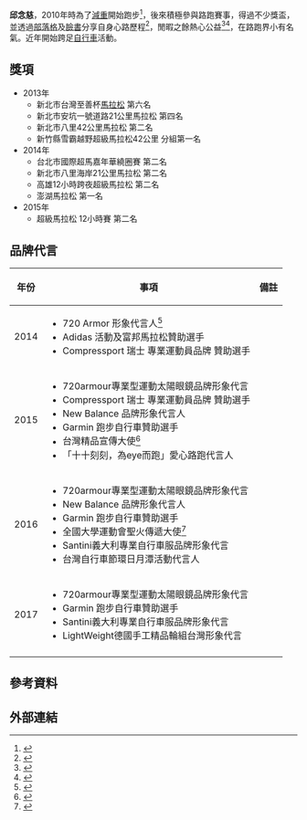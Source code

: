 {{Infobox sportsperson
| name                      = 邱念慈
| image                     = 邱念慈出席2017台北自行車展簽名會.jpg
| alt                       = 
| real_name                 = 
| native_name               = 
| native_name_lang          = 
| romanizedname             = 
| birth_name                = 
| nationality               = {{ROC-TWN}}
| national_team             = 
| ethnicity                 = 
| hometown                  = 
| citizenship               = 
| birth_date                = {{Birth date and age|year=1985|month=10|day=16}}
| birth_place               = 
| death_date                = 
| death_place               = 
| resting_place             = 
| resting_place_coordinates = 
| monuments                 = 
| residence                 = 
| education                 = 
| alma_mater                = 
| occupation                = 
| years_active              = 2013年－
| height                    = {{height|m=1.64}}
| weight                    = {{weight|kg=53}}
| spouse                    = 
| country                   = 
| sport                     = 田徑
| event                     = 長跑
| team                      = 
| former_partner            = 
| retired                   = 
| worlds                    = 
| regionals                 = 
| nationals                 = 
| olympics                  = 
| highestranking            = 
| pb                        = 
{{ubl
|'''馬拉松'''：4小時47分42秒 （2015年）
|'''6小時'''：49.511公里 （2014年）
|'''50公里'''：8小時49分59秒 （2015年）
|'''12小時'''：72.812公里 （2015年）
}}
| medaltemplates            = 
| updated                   = 2017年5月31日
}}
'''邱念慈'''{{BD|1985年|10月16日||}}，2010年時為了[[减肥|減重]]開始跑步<ref>{{Cite news|url=http://sports.ltn.com.tw/news/paper/751370|title=愛Run正妹邱念慈 菸酒肥肉拋腦後|last=|first=|date=2014-02-03|work=自由時報|accessdate=2017-03-13|archive-date=2017-03-14|archive-url=https://web.archive.org/web/20170314062745/http://sports.ltn.com.tw/news/paper/751370|dead-url=no}}</ref>，後來積極參與路跑賽事，得過不少獎盃，並透過[[部落格|部落格]]及[[臉書|臉書]]分享自身心路歷程<ref>{{Cite web|url=http://style.udn.com/style/story/8090/1347276|title=「馬拉松漂亮寶貝」邱念慈分享夜跑心得|accessdate=2017-03-13|author=|date=2015-11-30|publisher=聯合新聞網|archive-url=https://web.archive.org/web/20170313221408/http://style.udn.com/style/story/8090/1347276|archive-date=2017-03-13|dead-url=yes}}</ref>，閒暇之餘熱心公益<ref>{{Cite web|url=http://www.ccf.org.tw/47/201411_01.htm|title=台南購物節大新營嘉年華 邀請視障路跑代言人邱念慈開跑|accessdate=2017-03-13|author=北台南家庭扶助中心|date=2014-11-01|publisher=|archive-date=2017-03-13|archive-url=https://web.archive.org/web/20170313220005/http://www.ccf.org.tw/47/201411_01.htm|dead-url=no}}</ref><ref>{{Cite news|url=http://www.chinatimes.com/newspapers/20141014000479-260106|title=慈善路跑 為育幼院童募款起新厝|last=|first=|date=2014-10-14|work=中國時報|accessdate=|archive-date=2017-03-13|archive-url=https://web.archive.org/web/20170313215015/http://www.chinatimes.com/newspapers/20141014000479-260106|dead-url=no}}</ref>，在路跑界小有名氣。近年開始跨足[[自行車|自行車]]活動。

== 獎項 ==
* 2013年
** 新北市台灣至善杯[[马拉松|馬拉松]] 第六名
** 新北市安坑一號道路21公里馬拉松 第四名
** 新北市八里42公里馬拉松 第二名
** 新竹縣雪霸越野超級馬拉松42公里 分組第一名
* 2014年 
** 台北市國際超馬嘉年華繞圈賽 第二名
** 新北市八里海岸21公里馬拉松 第二名
** 高雄12小時跨夜超級馬拉松 第二名
** 澎湖馬拉松 第一名
* 2015年 
** 超級馬拉松 12小時賽 第二名

== 品牌代言 ==
{| class="wikitable"
!年份
!事項
!備註
|-
|2014
|
* 720 Armor 形象代言人<ref>{{Cite web|url=http://www.720armour.com.tw/_chinese/06_news/02_detail.php?MainID=1&ID=127|title=路跑，熱情與專業的美麗結合|accessdate=2017-03-13|author=|date=|publisher=}}{{dead link|date=2018年4月 |bot=InternetArchiveBot |fix-attempted=yes }}</ref>
* Adidas 活動及富邦馬拉松贊助選手
* Compressport 瑞士 專業運動員品牌 贊助選手
|
|-
|2015
|
* 720armour專業型運動太陽眼鏡品牌形象代言
* Compressport 瑞士 專業運動員品牌 贊助選手
* New Balance 品牌形象代言人
* Garmin 跑步自行車贊助選手
* 台灣精品宣傳大使<ref>{{Cite web|url=http://www.don1don.com/archives/61663/%E5%8F%B0%E7%81%A3%E7%B2%BE%E5%93%81%E5%89%8D%E9%80%B2-%E6%9F%8F%E6%9E%97%E9%A6%AC%E6%8B%89%E6%9D%BE-%E5%B1%95%E7%8F%BE%E8%87%BA%E7%81%A3%E5%93%81%E7%89%8C%E9%81%8B%E5%8B%95%E5%AE%B6%E7%B2%BE%E7%A5%9E|title=台灣精品前進 柏林馬拉松 展現臺灣品牌運動家精神|accessdate=2017-03-13|author=|date=|publisher=|archive-date=2017-03-24|archive-url=https://web.archive.org/web/20170324125016/http://www.don1don.com/archives/61663/%E5%8F%B0%E7%81%A3%E7%B2%BE%E5%93%81%E5%89%8D%E9%80%B2-%E6%9F%8F%E6%9E%97%E9%A6%AC%E6%8B%89%E6%9D%BE-%E5%B1%95%E7%8F%BE%E8%87%BA%E7%81%A3%E5%93%81%E7%89%8C%E9%81%8B%E5%8B%95%E5%AE%B6%E7%B2%BE%E7%A5%9E|dead-url=no}}</ref>
* 「十十刻刻，為eye而跑」愛心路跑代言人
|
|-
|2016
|
* 720armour專業型運動太陽眼鏡品牌形象代言
* New Balance 品牌形象代言人
* Garmin 跑步自行車贊助選手
* 全國大學運動會聖火傳遞大使<ref>{{Cite web|url=http://www.taitunglocale.com.tw/pages_activity_1.php?bID=3117&action=hit&up=20160410-1.jpg&town=150|title=超馬女神邱念慈領跑 全大運聖火回台東|accessdate=2017-03-13|author=|date=|publisher=台東所在|archive-date=2017-03-16|archive-url=https://web.archive.org/web/20170316210721/http://taitunglocale.com.tw/pages_activity_1.php?bID=3117&action=hit&up=20160410-1.jpg&town=150|dead-url=no}}</ref>
* Santini義大利專業自行車服品牌形象代言
* 台灣自行車節環日月潭活動代言人
|
|-
|2017
|
* 720armour專業型運動太陽眼鏡品牌形象代言
* Garmin 跑步自行車贊助選手
* Santini義大利專業自行車服品牌形象代言
* LightWeight德國手工精品輪組台灣形象代言
|
|-
|}

== 參考資料 ==
{{Reflist}}

== 外部連結 ==